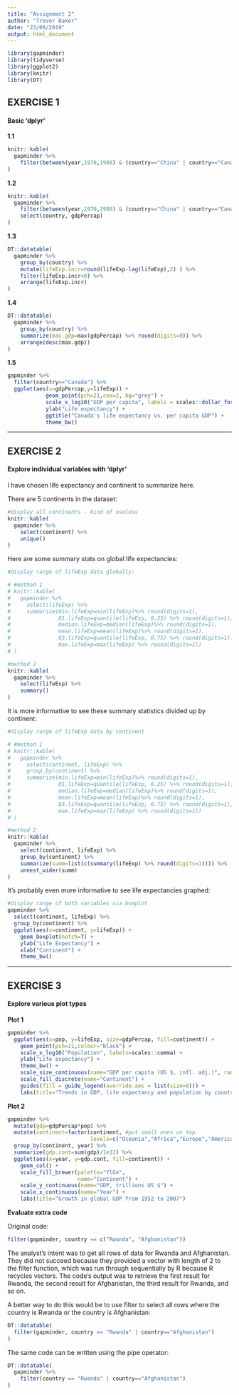 ```yaml
---
title: "Assignment 2"
author: "Trevor Baker"
date: "23/09/2019"
output: html_document   
---
```


```r

library(gapminder)
library(tidyverse)
library(ggplot2)
library(knitr)
library(DT)

```



## EXERCISE 1
#### Basic 'dplyr'

__1.1__
```r
knitr::kable(
  gapminder %>%
    filter(between(year,1970,1980) & (country=="China" | country=="Canada" | country=="United States"))
)
```


__1.2__
```r
knitr::kable(
  gapminder %>%
    filter(between(year,1970,1980) & (country=="China" | country=="Canada" | country=="United States")) %>%
    select(country, gdpPercap)
)
```


__1.3__
```r

DT::datatable(
  gapminder %>%
    group_by(country) %>%
    mutate(lifeExp.incr=round(lifeExp-lag(lifeExp),2) ) %>%
    filter(lifeExp.incr<0) %>%
    arrange(lifeExp.incr)
)
```

__1.4__
```r

DT::datatable(
  gapminder %>%
    group_by(country) %>%
    summarize(max.gdp=max(gdpPercap) %>% round(digits=0)) %>%
    arrange(desc(max.gdp))
)
```


__1.5__
```r

gapminder %>%
  filter(country=="Canada") %>%
  ggplot(aes(x=gdpPercap,y=lifeExp)) + 
            geom_point(pch=21,cex=2, bg="grey") +
            scale_x_log10("GDP per capita", labels = scales::dollar_format()) +
            ylab("Life expectancy") +
            ggtitle("Canada's life expectancy vs. per capita GDP") +
            theme_bw()

```

---

## EXERCISE 2
#### Explore individual variables with 'dplyr'

I have chosen life expectancy and continent to summarize here.

There are 5 continents in the dataset:
```r
#display all continents - kind of useless
knitr::kable(
  gapminder %>%
    select(continent) %>%
    unique()
)
```


Here are some summary stats on global life expectancies:
```r
#display range of lifeExp data globally:

# #method 1
# knitr::kable(
#   gapminder %>%
#     select(lifeExp) %>%
#     summarize(min.lifeExp=min(lifeExp)%>% round(digits=1),
#               Q1.lifeExp=quantile(lifeExp, 0.25) %>% round(digits=1),
#               median.lifeExp=median(lifeExp)%>% round(digits=1),
#               mean.lifeExp=mean(lifeExp)%>% round(digits=1),
#               Q3.lifeExp=quantile(lifeExp, 0.75) %>% round(digits=1),
#               max.lifeExp=max(lifeExp) %>% round(digits=1)) 
# )

#method 2
knitr::kable(
  gapminder %>%
    select(lifeExp) %>%
    summary()
)

```

It is more informative to see these summary statistics divided up by continent:
```r
#display range of lifeExp data by continent

# #method 1
# knitr::kable(
#   gapminder %>%
#     select(continent, lifeExp) %>%
#     group_by(continent) %>%
#     summarize(min.lifeExp=min(lifeExp)%>% round(digits=1),
#               Q1.lifeExp=quantile(lifeExp, 0.25) %>% round(digits=1),
#               median.lifeExp=median(lifeExp)%>% round(digits=1),
#               mean.lifeExp=mean(lifeExp)%>% round(digits=1),
#               Q3.lifeExp=quantile(lifeExp, 0.75) %>% round(digits=1),
#               max.lifeExp=max(lifeExp) %>% round(digits=1)) 
# )

#method 2
knitr::kable(
  gapminder %>%
    select(continent, lifeExp) %>%
    group_by(continent) %>%
    summarize(summ=list(c(summary(lifeExp) %>% round(digits=1)))) %>%
    unnest_wider(summ) 
)


```


It's probably even more informative to see life expectancies graphed:
```r

#display range of both variables via boxplot
gapminder %>%
  select(continent, lifeExp) %>%
  group_by(continent) %>%
  ggplot(aes(x=continent, y=lifeExp)) +
    geom_boxplot(notch=T) +
    ylab("Life Expectancy") +
    xlab("Continent") +
    theme_bw()

```

---

## EXERCISE 3
#### Explore various plot types

__Plot 1__

```r

gapminder %>%
  ggplot(aes(x=pop, y=lifeExp, size=gdpPercap, fill=continent)) +
    geom_point(pch=21,colour="black") +
    scale_x_log10("Population", labels=scales::comma) +
    ylab("Life expectancy") +
    theme_bw() +
    scale_size_continuous(name="GDP per capita (US $, infl. adj.)", range=c(0.5,10)) +
    scale_fill_discrete(name="Continent") +
    guides(fill = guide_legend(override.aes = list(size=8))) +
    labs(title="Trends in GDP, life expectancy and population by country, 1952-2007")


```

__Plot 2__
```r

gapminder %>%
  mutate(gdp=gdpPercap*pop) %>%
  mutate(continent=factor(continent, #put small ones on top
                          levels=c("Oceania","Africa","Europe","Americas","Asia"))) %>%
  group_by(continent, year) %>%
  summarize(gdp.cont=sum(gdp)/1e12) %>%
  ggplot(aes(x=year, y=gdp.cont, fill=continent)) +
    geom_col() +
    scale_fill_brewer(palette="YlGn", 
                      name="Continent") +
    scale_y_continuous(name="GDP, trillions US $") +
    scale_x_continuous(name="Year") +
    labs(title="Growth in global GDP from 1952 to 2007")


```

__Evaluate extra code__

Original code:
```r
filter(gapminder, country == c("Rwanda", "Afghanistan"))
```

The analyst's intent was to get all rows of data for Rwanda and Afghanistan. They did not succeed because they provided a vector with length of 2 to the filter function, which was run through sequentially by R because R recycles vectors. The code's output was to retrieve the first result for Rwanda, the second result for Afghanistan, the third result for Rwanda, and so on.

A better way to do this would be to use filter to select all rows where the country is Rwanda or the country is Afghanistan:
```r
DT::datatable(
  filter(gapminder, country == "Rwanda" | country=="Afghanistan")  
)


```


The same code can be written using the pipe operator:
```r
DT::datatable(
  gapminder %>%
    filter(country == "Rwanda" | country=="Afghanistan")  
)

```

